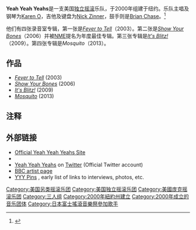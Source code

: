 {{多個問題|
{{Expand English|Yeah Yeah Yeahs|date=2018-05-23T08:52:13+00:00}}
{{copyedit|time=2014-12-06T08:04:17+00:00}}
}}
{{Infobox musical artist <!-- For groups; see Wikipedia:WikiProject_Musicians -->
| name               = Yeah Yeah Yeahs
| image               = Yeah Yeah Yeahs.jpg
| caption = Yeah Yeah Yeahs于2002，从左到右: [[Brian_Chase|Brian Chase]], [[Karen_O|Karen O]]和[[Nick_Zinner|Nick Zinner]].
| background          = group_or_band
| alias               =
| origin              = 纽约,美国
| 音乐类型 = [[另类摇滚|另类摇滚]], [[indie_rock|indie rock]], [[艺术朋克|艺术朋克]],<ref name="timesonline2009">{{cite web|url=http://entertainment.timesonline.co.uk/tol/arts_and_entertainment/music/article6485717.ece|title=Yeah Yeah Yeahs: why fans of the art-punk trio can't say no|last=McLean|first=Craig|date=June 13, 2009|work=The Times|accessdate=January 2, 2010|archive-date=2011-06-15|archive-url=https://web.archive.org/web/20110615161512/http://entertainment.timesonline.co.uk/tol/arts_and_entertainment/music/article6485717.ece|dead-url=no}}</ref> [[dance-punk|dance-punk]], [[post-punk_revival|post-punk revival]]
| years_active        = 2000至今
| label               = [[Interscope_Records|Interscope]], [[Fiction_Records|Fiction]], [[Modular_Recordings|Modular]], [[Polydor_Records|Polydor]]
| associated_acts     =
| website             = {{URL|www.yeahyeahyeahs.com}}
| current_members     = [[Karen_O|Karen O]]<br />[[Nick_Zinner|Nick Zinner]]<br />[[Brian_Chase|Brian Chase]]}}
'''Yeah Yeah Yeahs'''是一支美国[[独立摇滚|独立摇滚]]乐队，于2000年组建于纽约。乐队主唱及钢琴为[[Karen_O|Karen O]]，吉他及键盘为[[Nick_Zinner|Nick Zinner]]，鼓手则是[[Brian_Chase|Brian Chase]]。<ref>{{cite web |last=Phares |first=Heather |url=http://www.allmusic.com/artist/yeah-yeah-yeahs-p522831/biography |title=Yeah Yeah Yeahs |publisher=AllMusic |date=May 17, 2002 |accessdate=2011-10-09 |archive-date=2011-09-06 |archive-url=https://web.archive.org/web/20110906215236/http://allmusic.com/artist/yeah-yeah-yeahs-p522831/biography |dead-url=no }}</ref>

他们有四张录音室专辑，第一张是''[[Fever_to_Tell|Fever to Tell]]''（2003）。第二张是''[[Show_Your_Bones|Show Your Bones]]''（2006）并被[[NME|NME]]提名为年度最佳专辑。第三张专辑是''[[It's_Blitz!|It's Blitz!]]''（2009）。第四张专辑是''Mosquito''（2013）。

==作品==
* ''[[Fever_to_Tell|Fever to Tell]]'' (2003)
* ''[[Show_Your_Bones|Show Your Bones]]'' (2006)
* ''[[It's_Blitz!|It's Blitz!]]'' (2009)
* ''[[Mosquito_(Yeah_Yeah_Yeahs_album)|Mosquito]]'' (2013)

==注释==
{{Reflist|2}}

==外部链接==
{{Commonscat|Yeah Yeah Yeahs}}
*[http://www.yeahyeahyeahs.com/ Official Yeah Yeah Yeahs Site] {{Wayback|url=http://www.yeahyeahyeahs.com/ |date=20091027002341 }}
*{{MySpace|yeahyeahyeahs|Yeah Yeah Yeahs}}
*[https://twitter.com/YYYs Yeah Yeah Yeahs] {{Wayback|url=https://twitter.com/YYYs |date=20220421154042 }} on [[Twitter|Twitter]] (Official Twitter account)
*[http://www.bbc.co.uk/music/artists/584c04d2-4acc-491b-8a0a-e63133f4bfc4 BBC artist page] {{Wayback|url=http://www.bbc.co.uk/music/artists/584c04d2-4acc-491b-8a0a-e63133f4bfc4 |date=20210401122255 }}
*[http://pinstand.com/pins/yyy.html YYY Pins] {{Wayback|url=http://pinstand.com/pins/yyy.html |date=20210331025325 }}, early list of links to interviews, photos, etc.

{{Authority control}}
{{DEFAULTSORT:Yeah yeah yeahs}}
[[Category:美国另类摇滚乐团|Category:美国另类摇滚乐团]]
[[Category:美国独立摇滚乐团|Category:美国独立摇滚乐团]]
[[Category:美國庞克摇滚乐团|Category:美國庞克摇滚乐团]]
[[Category:三人组|Category:三人组]]
[[Category:2000年紐約州建立|Category:2000年紐約州建立]]
[[Category:2000年成立的音乐团体|Category:2000年成立的音乐团体]]
[[Category:日本富士搖滾音樂祭參加歌手|Category:日本富士搖滾音樂祭參加歌手]]